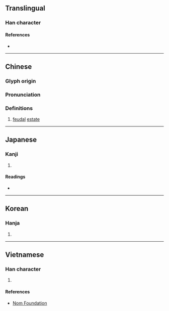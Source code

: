{{character info}}
==Translingual==

===Han character===
{{Han char|rn=40|rad=宀|as=08|sn=11|four=30904|canj=JBD|ids=⿱宀采}}

====References====
* {{Han ref|kx=0287.180|dkj=07198|dj=0569.040|hdz=20940.010|uh=5BC0|ud=23488|bh=D4F2|bd=54514}}

----

==Chinese==
{{zh-forms}}

===Glyph origin===
{{Han etym}}

===Pronunciation===
{{zh-pron
|m=cǎi
|c=coi2
|mc=y
|oc=y
|cat=n
}}

===Definitions===
{{zh-hanzi}}

# [[feudal]] [[estate]]

----

==Japanese==

===Kanji===
{{ja-kanji|grade=|rs=宀08}}

# {{rfdef|ja|sort=宀08}}

====Readings====
* {{ja-readings|on=さい|kun=ちぎょうしょ,つかさ}}

----

==Korean==

===Hanja===
{{ko-hanja|hangeul=채}}

# {{rfdef|ko|sort=宀08}}

----

==Vietnamese==

===Han character===
{{vi-readings|rs=宀08|reading=thái}}

# {{rfdef|vi|sort=宀08}}

====References====
* [http://nomfoundation.org/common/nom_details.php?codepoint=5bc0 Nom Foundation]